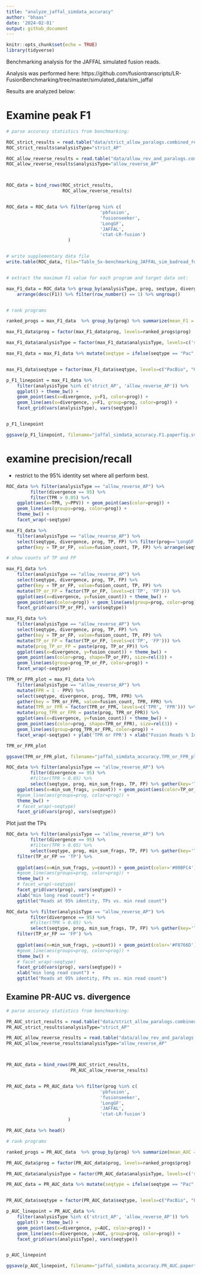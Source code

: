 ```yaml
---
title: "analyze_jaffal_simdata_accuracy"
author: "bhaas"
date: '2024-02-01'
output: github_document
---
```


```r
knitr::opts_chunk$set(echo = TRUE)
library(tidyverse)
```


Benchmarking analysis for the JAFFAL simulated fusion reads.

Analysis was performed here:
https://github.com/fusiontranscripts/LR-FusionBenchmarking/tree/master/simulated_data/sim_jaffal

Results are analyzed below:


# Examine peak F1

```r

# parse accuracy statistics from benchmarking:

ROC_strict_results = read.table("data/strict_allow_paralogs.combined_results.ROC.tsv", header=T, sep="\t", stringsAsFactors = F)
ROC_strict_results$analysisType="strict_AP"

ROC_allow_reverse_results = read.table("data/allow_rev_and_paralogs.combined_results.ROC.tsv", header=T, sep="\t", stringsAsFactors = F)
ROC_allow_reverse_results$analysisType="allow_reverse_AP"



ROC_data = bind_rows(ROC_strict_results,
                     ROC_allow_reverse_results)


ROC_data = ROC_data %>% filter(prog %in% c(
                                   'pbfusion',
                                   'fusionseeker',
                                   'LongGF',
                                   'JAFFAL',
                                   'ctat-LR-fusion')
                       )


# write supplementary data file
write.table(ROC_data, file="Table_Sx-benchmarking_JAFFAL_sim_badread_fusions.tsv", quote=F, sep="\t", row.names=F)


# extract the maximum F1 value for each program and target data set: 

max_F1_data = ROC_data %>% group_by(analysisType, prog, seqtype, divergence) %>% 
    arrange(desc(F1)) %>% filter(row_number() == 1) %>% ungroup()


# rank programs 

ranked_progs = max_F1_data  %>% group_by(prog) %>% summarize(mean_F1 = mean(F1)) %>% arrange(desc(mean_F1))

max_F1_data$prog = factor(max_F1_data$prog, levels=ranked_progs$prog)

max_F1_data$analysisType = factor(max_F1_data$analysisType, levels=c('strict_AP', 'allow_reverse_AP'))

max_F1_data = max_F1_data %>% mutate(seqtype = ifelse(seqtype == "Pac", "PacBio", seqtype))


max_F1_data$seqtype = factor(max_F1_data$seqtype, levels=c("PacBio", "ONT"))


```


```r

p_F1_linepoint = max_F1_data %>% 
    filter(analysisType %in% c('strict_AP', 'allow_reverse_AP')) %>%
    ggplot() + theme_bw() +
    geom_point(aes(x=divergence, y=F1, color=prog)) +
    geom_line(aes(x=divergence, y=F1, group=prog, color=prog)) +
    facet_grid(vars(analysisType), vars(seqtype))


p_F1_linepoint

```





```r

ggsave(p_F1_linepoint, filename="jaffal_simdata_accuracy.F1.paperfig.svg", width=8, height=7)

```


# examine precision/recall

- restrict to the 95% identity set where all perform best.

```r

ROC_data %>% filter(analysisType == "allow_reverse_AP") %>% 
         filter(divergence == 95) %>%
         filter(TPR > 0.05) %>%
    ggplot(aes(x=TPR, y=PPV)) + geom_point(aes(color=prog)) + 
    geom_line(aes(groups=prog, color=prog)) +
    theme_bw() + 
    facet_wrap(~seqtype)


```



```r

max_F1_data %>% 
    filter(analysisType == "allow_reverse_AP") %>%
    select(seqtype, divergence, prog, TP, FP) %>% filter(prog=='LongGF') %>%
    gather(key = TP_or_FP, value=fusion_count, TP, FP) %>% arrange(seqtype, divergence)

```


```r
# show counts of TP and FP

max_F1_data %>% 
    filter(analysisType == "allow_reverse_AP") %>%
    select(seqtype, divergence, prog, TP, FP) %>% 
    gather(key = TP_or_FP, value=fusion_count, TP, FP) %>%
    mutate(TP_or_FP = factor(TP_or_FP, levels=c('TP', 'FP'))) %>%
    ggplot(aes(x=divergence, y=fusion_count)) + theme_bw() +
    geom_point(aes(color=prog)) + geom_line(aes(group=prog, color=prog)) +
    facet_grid(vars(TP_or_FP), vars(seqtype))

```


```r

max_F1_data %>% 
    filter(analysisType == "allow_reverse_AP") %>%
    select(seqtype, divergence, prog, TP, FP) %>% 
    gather(key = TP_or_FP, value=fusion_count, TP, FP) %>%
    mutate(TP_or_FP = factor(TP_or_FP, levels=c('TP', 'FP'))) %>%
    mutate(prog_TP_or_FP = paste(prog, TP_or_FP)) %>%
    ggplot(aes(x=divergence, y=fusion_count)) + theme_bw() +
    geom_point(aes(color=prog, shape=TP_or_FP), size=rel(3)) + 
    geom_line(aes(group=prog_TP_or_FP, color=prog)) +
    facet_wrap(~seqtype)


```



```r

TPR_or_FPR_plot = max_F1_data %>% 
    filter(analysisType == "allow_reverse_AP") %>%
    mutate(FPR = 1 - PPV) %>%
    select(seqtype, divergence, prog, TPR, FPR) %>% 
    gather(key = TPR_or_FPR, value=fusion_count, TPR, FPR) %>%
    mutate(TPR_or_FPR = factor(TPR_or_FPR, levels=c('TPR', 'FPR'))) %>%
    mutate(prog_TPR_or_FPR = paste(prog, TPR_or_FPR)) %>%
    ggplot(aes(x=divergence, y=fusion_count)) + theme_bw() +
    geom_point(aes(color=prog, shape=TPR_or_FPR), size=rel(3)) + 
    geom_line(aes(group=prog_TPR_or_FPR, color=prog)) +
    facet_wrap(~seqtype) + ylab('TPR or FPR') + xlab("Fusion Reads % Identity")

TPR_or_FPR_plot
```


```r

ggsave(TPR_or_FPR_plot, filename="jaffal_simdata_accuracy.TPR_or_FPR_plot.paperfig.svg", width=8, height=4)

```



```r

ROC_data %>% filter(analysisType == "allow_reverse_AP") %>% 
         filter(divergence == 95) %>%
         #filter(TPR > 0.05) %>%
         select(seqtype, prog, min_sum_frags, TP, FP) %>% gather(key='TP_or_FP', value='count', TP, FP) %>%
    ggplot(aes(x=min_sum_frags, y=count)) + geom_point(aes(color=TP_or_FP)) + geom_line(aes(groups=prog, color=TP_or_FP)) +
    #geom_line(aes(groups=prog, color=prog)) +
    theme_bw() + 
    # facet_wrap(~seqtype)
    facet_grid(vars(prog), vars(seqtype))


```

Plot just the TPs




```r


ROC_data %>% filter(analysisType == "allow_reverse_AP") %>% 
         filter(divergence == 95) %>%
         #filter(TPR > 0.05) %>%
         select(seqtype, prog, min_sum_frags, TP, FP) %>% gather(key='TP_or_FP', value='count', TP, FP) %>%
    filter(TP_or_FP == 'TP') %>%
   
    ggplot(aes(x=min_sum_frags, y=count)) + geom_point(color='#00BFC4') + geom_line(aes(groups=prog), color='#00BFC4') +
    #geom_line(aes(groups=prog, color=prog)) +
    theme_bw() + 
    # facet_wrap(~seqtype)
    facet_grid(vars(prog), vars(seqtype)) + 
    xlab("min long read count") +
    ggtitle("Reads at 95% identity, TPs vs. min read count")


```


```r


ROC_data %>% filter(analysisType == "allow_reverse_AP") %>% 
         filter(divergence == 95) %>%
         #filter(TPR > 0.05) %>%
         select(seqtype, prog, min_sum_frags, TP, FP) %>% gather(key='TP_or_FP', value='count', TP, FP) %>%
    filter(TP_or_FP == 'FP') %>%
   
    ggplot(aes(x=min_sum_frags, y=count)) + geom_point(color='#F8766D') + geom_line(aes(groups=prog), color='#F8766D') +
    #geom_line(aes(groups=prog, color=prog)) +
    theme_bw() + 
    # facet_wrap(~seqtype)
    facet_grid(vars(prog), vars(seqtype)) + 
    xlab("min long read count") +
    ggtitle("Reads at 95% identity, FPs vs. min read count")


```



## Examine PR-AUC vs. divergence


```r

# parse accuracy statistics from benchmarking:

PR_AUC_strict_results = read.table("data/strict_allow_paralogs.combined_results.PR_AUC.tsv", header=T, sep="\t", stringsAsFactors = F)
PR_AUC_strict_results$analysisType="strict_AP"

PR_AUC_allow_reverse_results = read.table("data/allow_rev_and_paralogs.combined_results.PR_AUC.tsv", header=T, sep="\t", stringsAsFactors = F)
PR_AUC_allow_reverse_results$analysisType="allow_reverse_AP"



PR_AUC_data = bind_rows(PR_AUC_strict_results,
                        PR_AUC_allow_reverse_results)


PR_AUC_data = PR_AUC_data %>% filter(prog %in% c(
                                   'pbfusion',
                                   'fusionseeker',
                                   'LongGF',
                                   'JAFFAL',
                                   'ctat-LR-fusion')
                       )

PR_AUC_data %>% head()
```

```r

# rank programs 

ranked_progs = PR_AUC_data  %>% group_by(prog) %>% summarize(mean_AUC = mean(AUC)) %>% arrange(desc(mean_AUC))

PR_AUC_data$prog = factor(PR_AUC_data$prog, levels=ranked_progs$prog)

PR_AUC_data$analysisType = factor(PR_AUC_data$analysisType, levels=c('strict_AP', 'allow_reverse_AP'))

PR_AUC_data = PR_AUC_data %>% mutate(seqtype = ifelse(seqtype == "Pac", "PacBio", seqtype))


PR_AUC_data$seqtype = factor(PR_AUC_data$seqtype, levels=c("PacBio", "ONT"))


```


```r

p_AUC_linepoint = PR_AUC_data %>% 
    filter(analysisType %in% c('strict_AP', 'allow_reverse_AP')) %>%
    ggplot() + theme_bw() +
    geom_point(aes(x=divergence, y=AUC, color=prog)) +
    geom_line(aes(x=divergence, y=AUC, group=prog, color=prog)) +
    facet_grid(vars(analysisType), vars(seqtype))


p_AUC_linepoint

```


```r

ggsave(p_AUC_linepoint, filename="jaffal_simdata_accuracy.PR_AUC.paperfig.svg", width=8, height=7)

```



